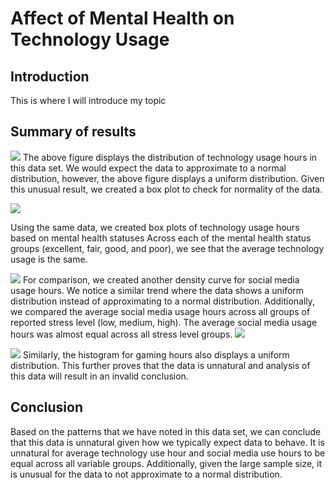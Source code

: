 # Affect of Mental Health on Technology Usage

## Introduction

This is where I will introduce my topic

## Summary of results

![](./figures/tech_hours_density.png) The above figure displays the distribution of technology usage hours in this data set. We would expect the data to approximate to a normal distribution, however, the above figure displays a uniform distribution. Given this unusual result, we created a box plot to check for normality of the data.

![](./figures/Tech_boxplot.png)

Using the same data, we created box plots of technology usage hours based on mental health statuses Across each of the mental health status groups (excellent, fair, good, and poor), we see that the average technology usage is the same.

![](./figures/sm_density.png) For comparison, we created another density curve for social media usage hours. We notice a similar trend where the data shows a uniform distribution instead of approximating to a normal distribution. Additionally, we compared the average social media usage hours across all groups of reported stress level (low, medium, high). The average social media usage hours was almost equal across all stress level groups. ![](./figures/SM_boxplot.png)

![](./figures/gaming_hist.png)
Similarly, the histogram for gaming hours also displays a uniform distribution. This further proves that the data is unnatural and analysis of this data will result in an invalid conclusion. 

## Conclusion

Based on the patterns that we have noted in this data set, we can conclude that this data is unnatural given how we typically expect data to behave. It is unnatural for average technology use hour and social media use hours to be equal across all variable groups. Additionally, given the large sample size, it is unusual for the data to not approximate to a normal distribution.
